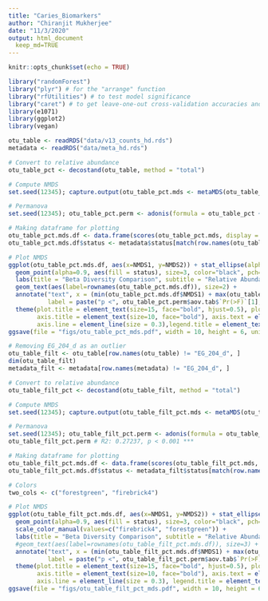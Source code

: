 ```yaml
---
title: "Caries_Biomarkers"
author: "Chiranjit Mukherjee"
date: "11/3/2020"
output: html_document
  keep_md=TRUE
---
```


```r
knitr::opts_chunk$set(echo = TRUE)
```

```r
library("randomForest")
library("plyr") # for the "arrange" function
library("rfUtilities") # to test model significance
library("caret") # to get leave-one-out cross-validation accuracies and also contains the nearZeroVar function
library(e1071)
library(ggplot2)
library(vegan)
```


```r
otu_table <- readRDS("data/v13_counts_hd.rds")
metadata <- readRDS("data/meta_hd.rds")
```



```r

# Convert to relative abundance
otu_table_pct <- decostand(otu_table, method = "total")

# Compute NMDS
set.seed(12345); capture.output(otu_table_pct.mds <- metaMDS(otu_table_pct, trymax = 200, autotransform = F, wascores = F))

# Permanova
set.seed(12345); otu_table_pct.perm <- adonis(formula = otu_table_pct ~ metadata$status) # R2 0.25679, p < 0.001***

# Making dataframe for plotting
otu_table_pct.mds.df <- data.frame(scores(otu_table_pct.mds, display = 'sites'))
otu_table_pct.mds.df$status <- metadata$status[match(row.names(otu_table_pct.mds.df), row.names(metadata))]
```


```r
# Plot NMDS
ggplot(otu_table_pct.mds.df, aes(x=NMDS1, y=NMDS2)) + stat_ellipse(alpha=0.8, aes(color=status), show.legend = F, lwd=0.2) + 
  geom_point(alpha=0.9, aes(fill = status), size=3, color="black", pch=21, stroke=0.2) + scale_fill_manual(values=c("firebrick4", "forestgreen")) + scale_color_manual(values=c("firebrick4", "forestgreen")) + 
  labs(title = "Beta Diversity Comparison", subtitle = "Relative Abundance", fill="Subject state") +
  geom_text(aes(label=rownames(otu_table_pct.mds.df)), size=2) + 
  annotate("text", x = (min(otu_table_pct.mds.df$NMDS1) + max(otu_table_pct.mds.df$NMDS1))/2, y = max(otu_table_pct.mds.df$NMDS2)+0.1, 
           label = paste("p <", otu_table_pct.perm$aov.tab$`Pr(>F)`[1], "(PERMANOVA)", sep=" ")) + theme_classic() +
  theme(plot.title = element_text(size=15, face="bold", hjust=0.5), plot.subtitle = element_text(size=10, hjust=0.5), 
        axis.title = element_text(size=10, face="bold"), axis.text = element_text(size=8, face="bold"), legend.position="bottom", 
        axis.line = element_line(size = 0.3),legend.title = element_text(size=13, face="bold"), legend.text = element_text(size = 11))
ggsave(file = "figs/otu_table_pct_mds.pdf", width = 10, height = 6, units = "in")
```




```r
# Removing EG_204_d as an outlier
otu_table_filt <- otu_table[row.names(otu_table) != "EG_204_d", ]
dim(otu_table_filt)
metadata_filt <- metadata[row.names(metadata) != "EG_204_d", ]
```

```r

# Convert to relative abundance
otu_table_filt_pct <- decostand(otu_table_filt, method = "total")

# Compute NMDS
set.seed(12345); capture.output(otu_table_filt_pct.mds <- metaMDS(otu_table_filt_pct, trymax = 200, autotransform = F, wascores = F))

# Permanova
set.seed(12345); otu_table_filt_pct.perm <- adonis(formula = otu_table_filt_pct ~ metadata_filt$status) # R2 0.25679, p < 0.001***
otu_table_filt_pct.perm # R2: 0.27237, p < 0.001 ***

# Making dataframe for plotting
otu_table_filt_pct.mds.df <- data.frame(scores(otu_table_filt_pct.mds, display = 'sites'))
otu_table_filt_pct.mds.df$status <- metadata_filt$status[match(row.names(otu_table_filt_pct.mds.df), row.names(metadata_filt))]

# Colors
two_cols <- c("forestgreen", "firebrick4")

```

```r

# Plot NMDS
ggplot(otu_table_filt_pct.mds.df, aes(x=NMDS1, y=NMDS2)) + stat_ellipse(alpha=0.8, aes(color=status), show.legend = F, lwd=0.2) + 
  geom_point(alpha=0.9, aes(fill = status), size=3, color="black", pch=21, stroke=0.2) + scale_fill_manual(values=c("firebrick4", "forestgreen")) +
  scale_color_manual(values=c("firebrick4", "forestgreen")) + 
  labs(title = "Beta Diversity Comparison", subtitle = "Relative Abundance", fill="Subject state") +
  #geom_text(aes(label=rownames(otu_table_filt_pct.mds.df)), size=3) + 
  annotate("text", x = (min(otu_table_filt_pct.mds.df$NMDS1) + max(otu_table_filt_pct.mds.df$NMDS1))/2, y = max(otu_table_filt_pct.mds.df$NMDS2)+0.1, 
           label = paste("p <", otu_table_filt_pct.perm$aov.tab$`Pr(>F)`[1], "(PERMANOVA)", sep=" ")) + theme_classic() +
  theme(plot.title = element_text(size=15, face="bold", hjust=0.5), plot.subtitle = element_text(size=10, hjust=0.5), 
        axis.title = element_text(size=10, face="bold"), axis.text = element_text(size=8, face="bold"), legend.position="bottom", 
        axis.line = element_line(size = 0.3), legend.title = element_text(size=13, face="bold"), legend.text = element_text(size = 11))
ggsave(file = "figs/otu_table_filt_pct_mds.pdf", width = 10, height = 6, units = "in")
```

